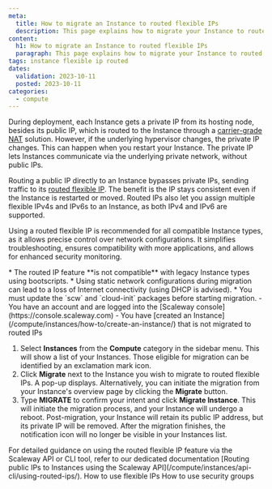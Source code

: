 ```yaml
---
meta:
  title: How to migrate an Instance to routed flexible IPs
  description: This page explains how to migrate your Instance to routed flexible IPs
content:
  h1: How to migrate an Instance to routed flexible IPs
  paragraph: This page explains how to migrate your Instance to routed flexible IPs
tags: instance flexible ip routed
dates:
  validation: 2023-10-11
  posted: 2023-10-11
categories:
  - compute
---
```


During deployment, each Instance gets a private IP from its hosting node, besides its public IP, which is routed to the Instance through a [carrier-grade NAT](/compute/instances/concepts/#carrier-grade-nat-(cgnat)) solution. However, if the underlying hypervisor changes, the private IP changes. This can happen when you restart your Instance. The private IP lets Instances communicate via the underlying private network, without public IPs. 

Routing a public IP directly to an Instance bypasses private IPs, sending traffic to its [routed flexible IP](/compute/instances/concepts/#routed-flexible-ip). The benefit is the IP stays consistent even if the Instance is restarted or moved. Routed IPs also let you assign multiple flexible IPv4s and IPv6s to an Instance, as both IPv4 and IPv6 are supported.

Using a routed flexible IP is recommended for all compatible Instance types, as it allows precise control over network configurations. It simplifies troubleshooting, ensures compatibility with more applications, and allows for enhanced security monitoring.

<Message type="important">
  * The routed IP feature **is not compatible** with legacy Instance types using bootscripts.
  * Using static network configurations during migration can lead to a loss of Internet connectivity (using DHCP is advised).
  * You must update the `scw` and `cloud-init` packages before starting migration.
</Message>

<Message type="requirement">
  - You have an account and are logged into the [Scaleway console](https://console.scaleway.com)
  - You have [created an Instance](/compute/instances/how-to/create-an-instance/) that is not migrated to routed IPs
</Message>

1. Select **Instances** from the **Compute** category in the sidebar menu. This will show a list of your Instances. Those eligible for migration can be identified by an exclamation mark icon.
    <Lightbox src="scaleway-instance-routedip-migration.webp" alt="" />
2. Click **Migrate** next to the Instance you wish to migrate to routed flexible IPs. A pop-up displays.
    <Message type="tip">
      Alternatively, you can initiate the migration from your Instance's overview page by clicking the **Migrate** button.
    </Message>
3. Type **MIGRATE** to confirm your intent and click **Migrate Instance**. This will initiate the migration process, and your Instance will undergo a reboot.
    <Message type="note">
      Post-migration, your Instance will retain its public IP address, but its private IP will be removed.
    </Message>
After the migration finishes, the notification icon will no longer be visible in your Instances list.

<Message type="tip">
  For detailed guidance on using the routed flexible IP feature via the Scaleway API or CLI tool, refer to our dedicated documentation [Routing public IPs to Instances using the Scaleway API](/compute/instances/api-cli/using-routed-ips/).
</Message>

<Navigation title="See Also">
  <PreviousButton to="/compute/instances/how-to/use-flexips">How to use flexible IPs</PreviousButton>
  <NextButton to="/compute/instances/how-to/use-security-groups/">How to use security groups</NextButton>
</Navigation>
